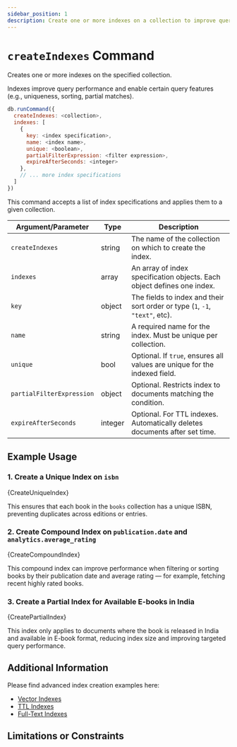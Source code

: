 ```yaml
---
sidebar_position: 1
description: Create one or more indexes on a collection to improve query performance and enable certain query features.
---
```


# `createIndexes` Command


<!-- Category for Command "Administrative, Diagnostic, and Utility Commands" should be organized per folder as present in the compatibility document -->

<!-- Short description of the command and its usage. -->

Creates one or more indexes on the specified collection.

Indexes improve query performance and enable certain query features (e.g., uniqueness, sorting, partial matches).

<!-- Syntax structure of the command -->

<!-- markdownlint-disable MD033 -->

```js
db.runCommand({
  createIndexes: <collection>,
  indexes: [
    {
      key: <index specification>,
      name: <index name>,
      unique: <boolean>,
      partialFilterExpression: <filter expression>,
      expireAfterSeconds: <integer>
    },
    // ... more index specifications
  ]
})
```

This command accepts a list of index specifications and applies them to a given collection.

<!-- majorly options such as arguments,modieifers, stage, operators, parameters, options supported by the command in a table (if necessary or available). Takes in the following parameters: -->

| Argument/Parameter        | Type    | Description                                                                  |
| ------------------------- | ------- | ---------------------------------------------------------------------------- |
| `createIndexes`           | string  | The name of the collection on which to create the index.                     |
| `indexes`                 | array   | An array of index specification objects. Each object defines one index.      |
| `key`                     | object  | The fields to index and their sort order or type (`1`, `-1`, `"text"`, etc). |
| `name`                    | string  | A required name for the index. Must be unique per collection.                |
| `unique`                  | bool    | Optional. If `true`, ensures all values are unique for the indexed field.    |
| `partialFilterExpression` | object  | Optional. Restricts index to documents matching the condition.               |
| `expireAfterSeconds`      | integer | Optional. For TTL indexes. Automatically deletes documents after set time.   |

## Example Usage

### 1. Create a Unique Index on `isbn`

<CodeBlock language="js">{CreateUniqueIndex}</CodeBlock>

This ensures that each book in the `books` collection has a unique ISBN, preventing duplicates across editions or entries.

### 2. Create Compound Index on `publication.date` and `analytics.average_rating`

<CodeBlock language="js">{CreateCompoundIndex}</CodeBlock>

This compound index can improve performance when filtering or sorting books by their publication date and average rating — for example, fetching recent highly rated books.

### 3. Create a Partial Index for Available E-books in India

<CodeBlock language="js">{CreatePartialIndex}</CodeBlock>

This index only applies to documents where the book is released in India and available in E-book format, reducing index size and improving targeted query performance.

## Additional Information

Please find advanced index creation examples here:

- [Vector Indexes](../../guides/vector-search.mdx)
- [TTL Indexes](../../guides/ttl-indexes.mdx)
- [Full-Text Indexes](../../guides/full-text-search.mdx)

## Limitations or Constraints

<!-- markdownlint-enable MD033 -->
